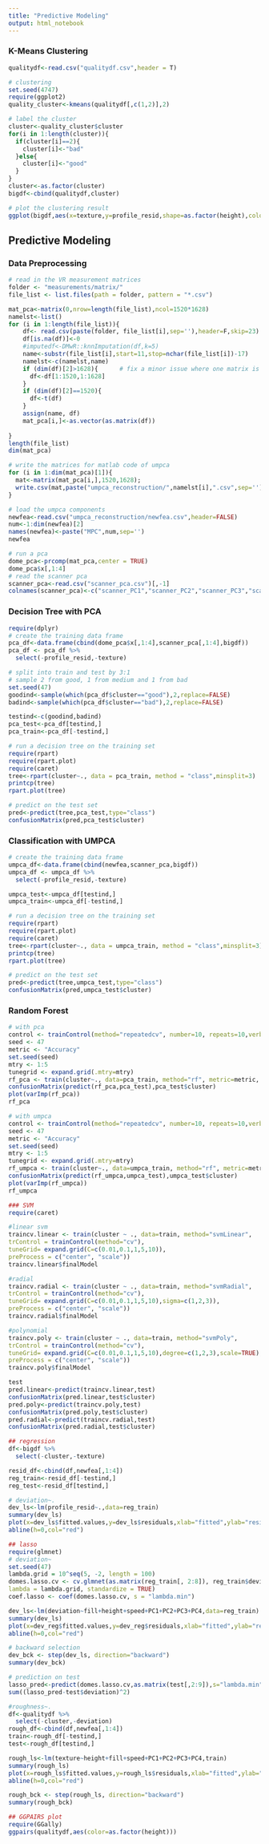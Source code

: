 ```yaml
---
title: "Predictive Modeling"
output: html_notebook
---
```


### K-Means Clustering
```r
qualitydf<-read.csv("qualitydf.csv",header = T)
```

```r
# clustering
set.seed(4747)
require(ggplot2)
quality_cluster<-kmeans(qualitydf[,c(1,2)],2)
```

```r
# label the cluster
cluster<-quality_cluster$cluster
for(i in 1:length(cluster)){
  if(cluster[i]==2){
    cluster[i]<-"bad"
  }else{
    cluster[i]<-"good"
  }
}
cluster<-as.factor(cluster)
bigdf<-cbind(qualitydf,cluster)

# plot the clustering result
ggplot(bigdf,aes(x=texture,y=profile_resid,shape=as.factor(height),color=cluster))+geom_point()+coord_flip()+theme_classic()
```

## Predictive Modeling
### Data Preprocessing

```r
# read in the VR measurement matrices 
folder <- "measurements/matrix/"
file_list <- list.files(path = folder, pattern = "*.csv")

mat_pca<-matrix(0,nrow=length(file_list),ncol=1520*1628)
namelst<-list()
for (i in 1:length(file_list)){
    df<- read.csv(paste(folder, file_list[i],sep=''),header=F,skip=23)
    df[is.na(df)]<-0
    #imputedf<-DMwR::knnImputation(df,k=5)
    name<-substr(file_list[i],start=11,stop=nchar(file_list[i])-17)
    namelst<-c(namelst,name)
    if (dim(df)[2]>1628){      # fix a minor issue where one matrix is reversed
      df<-df[1:1520,1:1628]
    }
    if (dim(df)[2]==1520){
      df<-t(df)
    }
    assign(name, df) 
    mat_pca[i,]<-as.vector(as.matrix(df))
    
}
length(file_list)
dim(mat_pca)
```


```r
# write the matrices for matlab code of umpca
for (i in 1:dim(mat_pca)[1]){
  mat<-matrix(mat_pca[i,],1520,1628);
  write.csv(mat,paste("umpca_reconstruction/",namelst[i],".csv",sep=''))
}
```

```r
# load the umpca components
newfea<-read.csv("umpca_reconstruction/newfea.csv",header=FALSE)
num<-1:dim(newfea)[2]
names(newfea)<-paste("MPC",num,sep='')
newfea

```


```r
# run a pca
dome_pca<-prcomp(mat_pca,center = TRUE)
dome_pca$x[,1:4]
# read the scanner pca
scanner_pca<-read.csv("scanner_pca.csv")[,-1]
colnames(scanner_pca)<-c("scanner_PC1","scanner_PC2","scanner_PC3","scanner_PC4")
```

### Decision Tree with PCA
```r
require(dplyr)
# create the training data frame
pca_df<-data.frame(cbind(dome_pca$x[,1:4],scanner_pca[,1:4],bigdf))
pca_df <- pca_df %>%
  select(-profile_resid,-texture)

# split into train and test by 3:1
# sample 2 from good, 1 from medium and 1 from bad
set.seed(47)
goodind<-sample(which(pca_df$cluster=="good"),2,replace=FALSE)
badind<-sample(which(pca_df$cluster=="bad"),2,replace=FALSE)

testind<-c(goodind,badind)
pca_test<-pca_df[testind,]
pca_train<-pca_df[-testind,]
```

```r
# run a decision tree on the training set
require(rpart)
require(rpart.plot)
require(caret)
tree<-rpart(cluster~., data = pca_train, method = "class",minsplit=3)
printcp(tree)
rpart.plot(tree)

# predict on the test set
pred<-predict(tree,pca_test,type="class")
confusionMatrix(pred,pca_test$cluster)
```

### Classification with UMPCA
```r
# create the training data frame
umpca_df<-data.frame(cbind(newfea,scanner_pca,bigdf))
umpca_df <- umpca_df %>%
  select(-profile_resid,-texture)

umpca_test<-umpca_df[testind,]
umpca_train<-umpca_df[-testind,]

# run a decision tree on the training set
require(rpart)
require(rpart.plot)
require(caret)
tree<-rpart(cluster~., data = umpca_train, method = "class",minsplit=3)
printcp(tree)
rpart.plot(tree)

# predict on the test set
pred<-predict(tree,umpca_test,type="class")
confusionMatrix(pred,umpca_test$cluster)
```

### Random Forest
```r
# with pca
control <- trainControl(method="repeatedcv", number=10, repeats=10,verboseIter = FALSE,sampling = "down")
seed <- 47
metric <- "Accuracy"
set.seed(seed)
mtry <- 1:5
tunegrid <- expand.grid(.mtry=mtry)
rf_pca <- train(cluster~., data=pca_train, method="rf", metric=metric, tuneGrid=tunegrid, trControl=control,preProcess = c("scale", "center"))
confusionMatrix(predict(rf_pca,pca_test),pca_test$cluster)
plot(varImp(rf_pca))
rf_pca
```

```r
# with umpca
control <- trainControl(method="repeatedcv", number=10, repeats=10,verboseIter = FALSE,sampling="down")
seed <- 47
metric <- "Accuracy"
set.seed(seed)
mtry <- 1:5
tunegrid <- expand.grid(.mtry=mtry)
rf_umpca <- train(cluster~., data=umpca_train, method="rf", metric=metric, tuneGrid=tunegrid, trControl=control,preProcess = c("scale", "center"))
confusionMatrix(predict(rf_umpca,umpca_test),umpca_test$cluster)
plot(varImp(rf_umpca))
rf_umpca
```


```r
### SVM
require(caret)

#linear svm
traincv.linear <- train(cluster ~ ., data=train, method="svmLinear",
trControl = trainControl(method="cv"),
tuneGrid= expand.grid(C=c(0.01,0.1,1,5,10)),
preProcess = c("center", "scale"))
traincv.linear$finalModel

#radial
traincv.radial <- train(cluster ~ ., data=train, method="svmRadial",
trControl = trainControl(method="cv"),
tuneGrid= expand.grid(C=c(0.01,0.1,1,5,10),sigma=c(1,2,3)),
preProcess = c("center", "scale"))
traincv.radial$finalModel

#polynomial
traincv.poly <- train(cluster ~ ., data=train, method="svmPoly",
trControl = trainControl(method="cv"),
tuneGrid= expand.grid(C=c(0.01,0.1,1,5,10),degree=c(1,2,3),scale=TRUE),
preProcess = c("center", "scale"))
traincv.poly$finalModel

test
pred.linear<-predict(traincv.linear,test)
confusionMatrix(pred.linear,test$cluster)
pred.poly<-predict(traincv.poly,test)
confusionMatrix(pred.poly,test$cluster)
pred.radial<-predict(traincv.radial,test)
confusionMatrix(pred.radial,test$cluster)

## regression
df<-bigdf %>%
  select(-cluster,-texture)

resid_df<-cbind(df,newfea[,1:4])
reg_train<-resid_df[-testind,]
reg_test<-resid_df[testind,]

# deviation~.
dev_ls<-lm(profile_resid~.,data=reg_train)
summary(dev_ls)
plot(x=dev_ls$fitted.values,y=dev_ls$residuals,xlab="fitted",ylab="residual")
abline(h=0,col="red")

## lasso
require(glmnet)
# deviation~
set.seed(47)
lambda.grid = 10^seq(5, -2, length = 100)
domes.lasso.cv <- cv.glmnet(as.matrix(reg_train[, 2:8]), reg_train$deviation, alpha = 1,
lambda = lambda.grid, standardize = TRUE)
coef.lasso <- coef(domes.lasso.cv, s = "lambda.min")

dev_ls<-lm(deviation~fill+height+speed+PC1+PC2+PC3+PC4,data=reg_train)
summary(dev_ls)
plot(x=dev_reg$fitted.values,y=dev_reg$residuals,xlab="fitted",ylab="residual")
abline(h=0,col="red")

# backward selection
dev_bck <- step(dev_ls, direction="backward")
summary(dev_bck)

# prediction on test
lasso_pred<-predict(domes.lasso.cv,as.matrix(test[,2:9]),s="lambda.min")
sum((lasso_pred-test$deviation)^2)
```

```r
#roughness~.
df<-qualitydf %>%
  select(-cluster,-deviation)
rough_df<-cbind(df,newfea[,1:4])
train<-rough_df[-testind,]
test<-rough_df[testind,]

rough_ls<-lm(texture~height+fill+speed+PC1+PC2+PC3+PC4,train)
summary(rough_ls)
plot(x=rough_ls$fitted.values,y=rough_ls$residuals,xlab="fitted",ylab="residual")
abline(h=0,col="red")

rough_bck <- step(rough_ls, direction="backward")
summary(rough_bck)

## GGPAIRS plot
require(GGally)
ggpairs(qualitydf,aes(color=as.factor(height)))
```